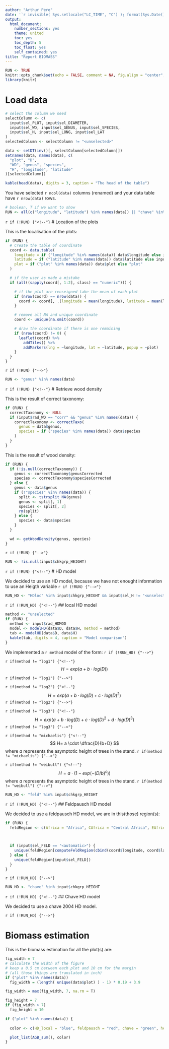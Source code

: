 ```yaml
---
author: "Arthur Pere"
date: '`r invisible( Sys.setlocale("LC_TIME", "C") ); format(Sys.Date(), "%B %d, %Y")`'
output:
  html_document:
    number_sections: yes
    theme: united
    toc: yes
    toc_depth: 5
    toc_float: yes
    self_contained: yes
title: "Report BIOMASS"
---
```


```r
RUN <- TRUE
knitr::opts_chunk$set(echo = FALSE, comment = NA, fig.align = "center", include = RUN)
library(knitr)
```



# Load data

```r

# select the column we need
selectColumn <- c(
  input$sel_PLOT, input$sel_DIAMETER,
  input$sel_WD, input$sel_GENUS, input$sel_SPECIES,
  input$sel_H, input$sel_LONG, input$sel_LAT
)
selectedColumn <- selectColumn != "<unselected>"

data <- setDT(inv()[, selectColumn[selectedColumn]])
setnames(data, names(data), c(
  "plot", "D",
  "WD", "genus", "species",
  "H", "longitude", "latitude"
)[selectedColumn])

kable(head(data), digits = 3, caption = "The head of the table")
```

You have selected `r ncol(data)` columns (renamed) and your data table have `r nrow(data)` rows.









```r
# boolean, T if we want to show
RUN <- all(c("longitude", "latitude") %in% names(data)) || "chave" %in% input$chkgrp_HEIGHT || ("feld" %in% input$chkgrp_HEIGHT && input$sel_FELD == "<unselected>")
```

`r if (!RUN) {"<!--"}`
# Location of the plots

This is the localisation of the plots:

```r
if (RUN) {
  # Create the table of coordinate
  coord <- data.table(
    longitude = if ("longitude" %in% names(data)) data$longitude else input$num_LONG,
    latitude = if ("latitude" %in% names(data)) data$latitude else input$num_LAT,
    plot = if ("plot" %in% names(data)) data$plot else "plot"
  )

  # if the user as made a mistake
  if (all((sapply(coord[, 1:2], class) == "numeric"))) {

    # if the plot are renseigned take the mean of each plot
    if (nrow(coord) == nrow(data)) {
      coord <- coord[, .(longitude = mean(longitude), latitude = mean(latitude)), by = plot]
    }

    # remove all NA and unique coordinate
    coord <- unique(na.omit(coord))

    # draw the coordinate if there is one remaining
    if (nrow(coord) != 0) {
      leaflet(coord) %>%
        addTiles() %>%
        addMarkers(lng = ~longitude, lat = ~latitude, popup = ~plot)
    }
  }
}
```
`r if (!RUN) {"-->"}`







```r
RUN <- "genus" %in% names(data)
```


`r if (!RUN) {"<!--"}`
# Retrieve wood density

This is the result of correct taxonomy:

```r

if (RUN) {
  correctTaxonomy <- NULL
  if (input$rad_WD == "corr" && "genus" %in% names(data)) {
    correctTaxonomy <- correctTaxo(
      genus = data$genus,
      species = if ("species" %in% names(data)) data$species
    )
  }
}
```


This is the result of wood density:

```r
if (RUN) {
  if (!is.null(correctTaxonomy)) {
    genus <- correctTaxonomy$genusCorrected
    species <- correctTaxonomy$speciesCorrected
  } else {
    genus <- data$genus
    if (!"species" %in% names(data)) {
      split <- tstrsplit_NA(genus)
      genus <- split[, 1]
      species <- split[, 2]
      rm(split)
    } else {
      species <- data$species
    }
  }

  wd <- getWoodDensity(genus, species)
}
```
`r if (!RUN) {"-->"}`





```r
RUN <- !is.null(input$chkgrp_HEIGHT)
```

`r if (!RUN) {"<!--"}`
# HD model

We decided to use an HD model, because we have not enought information to use an Heigth variable
`r if (!RUN) {"-->"}`


```r
RUN_HD <- "HDloc" %in% input$chkgrp_HEIGHT && input$sel_H != "<unselected>"
```

`r if (!RUN_HD) {"<!--"}`
## local HD model

```r
method <- "unselected"
if (RUN) {
  method <- input$rad_HDMOD
  model <- modelHD(data$D, data$H, method = method)
  tab <- modelHD(data$D, data$H)
  kable(tab, digits = 4, caption = "Model comparison")
}
```


We implemented a `r method` model of the form:
`r if (!RUN_HD) {"-->"}`

`r if(method != "log1") {"<!--"}`
$$ H = exp(a + b \cdot log(D)) $$

`r if(method != "log1") {"-->"}`

`r if(method != "log2") {"<!--"}`
$$ H = exp(a + b \cdot log(D) + c \cdot log(D)^2) $$
`r if(method != "log2") {"-->"}`

`r if(method != "log3") {"<!--"}`
$$ H = exp(a + b \cdot log(D) + c \cdot log(D)^2 + d \cdot log(D)^3) $$
`r if(method != "log3") {"-->"}`

`r if(method != "michaelis") {"<!--"}`
$$ H= a \cdot \dfrac{D}{b+D} $$
where *a* represents the asymptotic height of trees in the stand.
`r if(method != "michaelis") {"-->"}`


`r if(method != "weibull") {"<!--"}`
$$H=a  \cdot (1-exp(-(D/b)^c))$$
where *a* represents the asymptotic height of trees in the stand.
`r if(method != "weibull") {"-->"}`




```r
RUN_HD <- "feld" %in% input$chkgrp_HEIGHT
```

`r if (!RUN_HD) {"<!--"}`
## Feldpausch HD model

We decided to use a feldpausch HD model, we are in this(those) region(s):
```r
if (RUN) {
  feldRegion <- c(Africa = "Africa", CAfrica = "Central Africa", EAfrica = "Eastern Africa", WAfrica = "Western Africa", SAmerica = "South America", BrazilianShield = "Brazilian Shield", ECAmazonia = "Eastern-central Amazonia", GuianaShield = "Guiana Shield", WAmazonia = "Western Amazonia", SEAsia = "Southeast Asia", NAustralia = "Northern Australia", Pantropical = "Pantropical")



  if (input$sel_FELD == "<automatic>") {
    unique(feldRegion[computeFeldRegion(cbind(coord$longitude, coord$latitude))])
  } else {
    unique(feldRegion[input$sel_FELD])
  }
}
```

`r if (!RUN_HD) {"-->"}`




```r
RUN_HD <- "chave" %in% input$chkgrp_HEIGHT
```


`r if (!RUN_HD) {"<!--"}`
## Chave HD model

We decided to use a chave 2004 HD model.

`r if (!RUN_HD) {"-->"}`










# Biomass estimation

This is the biomass estimation for all the plot(s) are:


```r
fig_width = 7
# calculate the width of the figure
# keep a 0.5 cm between each plot and 10 cm for the margin 
# (all those things are translated in inch)
if ("plot" %in% names(data))
  fig_width = (length( unique(data$plot) ) - 1) * 0.19 + 3.9

fig_width = max(fig_width, 7, na.rm = T)

fig_height = 7
if (fig_width > 7)
  fig_height = 10
```


```r

if ("plot" %in% names(data)) {
  
  color <- c(HD_local = "blue", feldpausch = "red", chave = "green", heigth = "black")

  plot_list(AGB_sum(), color)
}
```










